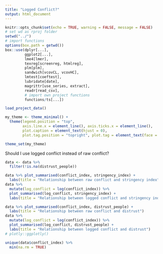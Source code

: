 ```yaml
---
title: "Logged Conflict?"
output: html_document
---
```


```r
knitr::opts_chunk$set(echo = TRUE, warning = FALSE, message = FALSE)
# set wd as rproj folder
setwd("../")
# import functions
options(box.path = getwd())
box::use(dplyr[...],
         ggplot2[...],
         lme4[lmer],
         texreg[screenreg, htmlreg],
         plm[plm],
         sandwich[vcovCL, vcovHC],
         lmtest[coeftest],
         lubridate[date],
         magrittr[use_series, extract],
         readr[read_csv],
         # import own project functions
         functions/ts[...])

load_project_data()

my_theme <- theme_minimal() +
  theme(legend.position = "top",
        axis.line.x = element_line(), axis.ticks.x = element_line(),
        plot.caption = element_text(hjust = 0),
        plot.tag.position = "topright", plot.tag = element_text(face = "bold"))

theme_set(my_theme)

```

Should I use logged conflict instead of raw conflict?
```r

data <- data %>% 
  filter(!is.na(distrust_people))

data %>% plot_summarised(conflict_index, stringency_index) +
  labs(title = "Relationship between raw conflict and stringency index")
data %>% 
  mutate(log_conflict = log(conflict_index)) %>% 
  plot_summarised(log_conflict, stringency_index) +
  labs(title = "Relationship between logged conflict and stringency index")

data %>% plot_summarised(conflict_index, distrust_people) +
  labs(title = "Relationship between raw conflict and distrust")
data %>% 
  mutate(log_conflict = log(conflict_index)) %>% 
  plot_summarised(log_conflict, distrust_people) +
  labs(title = "Relationship between logged conflict and distrust")
# plotly::ggplotly()

unique(data$conflict_index) %>% 
  min(na.rm = TRUE)

```






